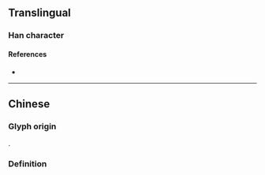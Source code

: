 {{character info}}
==Translingual==

===Han character===
{{Han char|rn=86|rad=火|as=13|sn=17|four=|canj=FITC,XFITC|ids=⿰火廉}}

====References====
* {{Han ref|kx=0685.080|dkj=19477|dj=1098.010|hdz=32242.010|uh=71EB|ud=29163}}

----

==Chinese==
{{zh-forms}}

===Glyph origin===
{{Han etym}}
{{Han compound|火|廉|ls=psc|c1=s|c2=p}}.

===Definition=== 
{{zh-see|熑|v}}